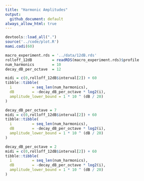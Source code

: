 ```yaml
---
title: "Harmonic Amplitudes"
output:
  github_document: default
always_allow_html: true
---
```


```r
devtools::load_all(".")
source('../code/plot.R')
mami.codi(60)
```

```r
macro_experiment.rds = '../data/12dB.rds'
rolloff_12dB         = readRDS(macro_experiment.rds)$profile
num_harmonics        = 10
decay_dB_per_octave  = 12
```

```r
midi = c(0,rolloff_12dB$interval[2]) + 60
tibble::tibble(
  i         = seq_len(num_harmonics),
  dB        = -decay_dB_per_octave * log2(i),
  amplitude_lower_bound = 1 * 10 ^ (dB / 20)
)
```

```r
decay_dB_per_octave = 7
midi = c(0,rolloff_12dB$interval[2]) + 60
tibble::tibble(
  i         = seq_len(num_harmonics),
  dB        = -decay_dB_per_octave * log2(i),
  amplitude_lower_bound = 1 * 10 ^ (dB / 20)
)
```
```r
decay_dB_per_octave = 2
midi = c(0,rolloff_12dB$interval[2]) + 60
tibble::tibble(
  i         = seq_len(num_harmonics),
  dB        = -decay_dB_per_octave * log2(i),
  amplitude_lower_bound = 1 * 10 ^ (dB / 20)
)
```
